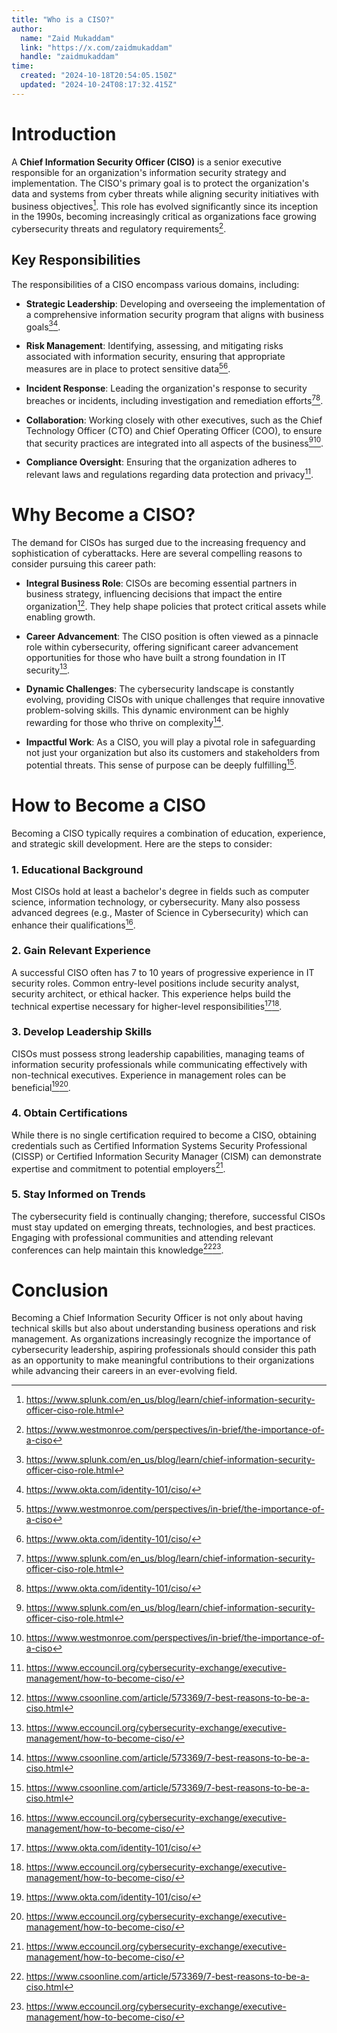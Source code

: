 ```yaml
---
title: "Who is a CISO?"
author: 
  name: "Zaid Mukaddam"
  link: "https://x.com/zaidmukaddam"
  handle: "zaidmukaddam"
time:
  created: "2024-10-18T20:54:05.150Z"
  updated: "2024-10-24T08:17:32.415Z"
---
```


# Introduction

A **Chief Information Security Officer (CISO)** is a senior executive responsible for an organization's information security strategy and implementation. The CISO's primary goal is to protect the organization's data and systems from cyber threats while aligning security initiatives with business objectives[^1]. This role has evolved significantly since its inception in the 1990s, becoming increasingly critical as organizations face growing cybersecurity threats and regulatory requirements[^2].

## Key Responsibilities

The responsibilities of a CISO encompass various domains, including:

- **Strategic Leadership**: Developing and overseeing the implementation of a comprehensive information security program that aligns with business goals[^1][^3].
  
- **Risk Management**: Identifying, assessing, and mitigating risks associated with information security, ensuring that appropriate measures are in place to protect sensitive data[^2][^3].

- **Incident Response**: Leading the organization's response to security breaches or incidents, including investigation and remediation efforts[^1][^3].

- **Collaboration**: Working closely with other executives, such as the Chief Technology Officer (CTO) and Chief Operating Officer (COO), to ensure that security practices are integrated into all aspects of the business[^1][^2].

- **Compliance Oversight**: Ensuring that the organization adheres to relevant laws and regulations regarding data protection and privacy[^5].

# Why Become a CISO?

The demand for CISOs has surged due to the increasing frequency and sophistication of cyberattacks. Here are several compelling reasons to consider pursuing this career path:

- **Integral Business Role**: CISOs are becoming essential partners in business strategy, influencing decisions that impact the entire organization[^4]. They help shape policies that protect critical assets while enabling growth.

- **Career Advancement**: The CISO position is often viewed as a pinnacle role within cybersecurity, offering significant career advancement opportunities for those who have built a strong foundation in IT security[^5].

- **Dynamic Challenges**: The cybersecurity landscape is constantly evolving, providing CISOs with unique challenges that require innovative problem-solving skills. This dynamic environment can be highly rewarding for those who thrive on complexity[^4].

- **Impactful Work**: As a CISO, you will play a pivotal role in safeguarding not just your organization but also its customers and stakeholders from potential threats. This sense of purpose can be deeply fulfilling[^4].

# How to Become a CISO

Becoming a CISO typically requires a combination of education, experience, and strategic skill development. Here are the steps to consider:

### 1. Educational Background

Most CISOs hold at least a bachelor's degree in fields such as computer science, information technology, or cybersecurity. Many also possess advanced degrees (e.g., Master of Science in Cybersecurity) which can enhance their qualifications[^5].

### 2. Gain Relevant Experience

A successful CISO often has 7 to 10 years of progressive experience in IT security roles. Common entry-level positions include security analyst, security architect, or ethical hacker. This experience helps build the technical expertise necessary for higher-level responsibilities[^3][^5].

### 3. Develop Leadership Skills
CISOs must possess strong leadership capabilities, managing teams of information security professionals while communicating effectively with non-technical executives. Experience in management roles can be beneficial[^3][^5].

### 4. Obtain Certifications
While there is no single certification required to become a CISO, obtaining credentials such as Certified Information Systems Security Professional (CISSP) or Certified Information Security Manager (CISM) can demonstrate expertise and commitment to potential employers[^5].


### 5. Stay Informed on Trends

The cybersecurity field is continually changing; therefore, successful CISOs must stay updated on emerging threats, technologies, and best practices. Engaging with professional communities and attending relevant conferences can help maintain this knowledge[^4][^5].

# Conclusion

Becoming a Chief Information Security Officer is not only about having technical skills but also about understanding business operations and risk management. As organizations increasingly recognize the importance of cybersecurity leadership, aspiring professionals should consider this path as an opportunity to make meaningful contributions to their organizations while advancing their careers in an ever-evolving field.

[^1]: https://www.splunk.com/en_us/blog/learn/chief-information-security-officer-ciso-role.html
[^2]: https://www.westmonroe.com/perspectives/in-brief/the-importance-of-a-ciso
[^3]: https://www.okta.com/identity-101/ciso/
[^4]: https://www.csoonline.com/article/573369/7-best-reasons-to-be-a-ciso.html
[^5]: https://www.eccouncil.org/cybersecurity-exchange/executive-management/how-to-become-ciso/